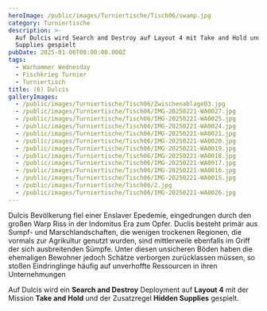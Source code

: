 ```yaml
---
heroImage: /public/images/Turniertische/Tisch06/swamp.jpg
category: Turniertische
description: >-
  Auf Dulcis wird Search and Destroy auf Layout 4 mit Take and Hold und Hidden
  Supplies gespielt
pubDate: 2025-01-06T00:00:00.000Z
tags:
  - Warhammer Wednesday
  - Fischkrieg Turnier
  - Turniertisch
title: (6) Dulcis
galleryImages:
  - /public/images/Turniertische/Tisch06/Zwischenablage03.jpg
  - /public/images/Turniertische/Tisch06/IMG-20250221-WA0027.jpg
  - /public/images/Turniertische/Tisch06/IMG-20250221-WA0025.jpg
  - /public/images/Turniertische/Tisch06/IMG-20250221-WA0024.jpg
  - /public/images/Turniertische/Tisch06/IMG-20250221-WA0021.jpg
  - /public/images/Turniertische/Tisch06/IMG-20250221-WA0020.jpg
  - /public/images/Turniertische/Tisch06/IMG-20250221-WA0019.jpg
  - /public/images/Turniertische/Tisch06/IMG-20250221-WA0018.jpg
  - /public/images/Turniertische/Tisch06/IMG-20250221-WA0017.jpg
  - /public/images/Turniertische/Tisch06/IMG-20250221-WA0016.jpg
  - /public/images/Turniertische/Tisch06/IMG-20250221-WA0015.jpg
  - /public/images/Turniertische/Tisch06/2.jpg
  - /public/images/Turniertische/Tisch06/IMG-20250221-WA0026.jpg
---
```


Dulcis Bevölkerung fiel einer Enslaver Epedemie, eingedrungen durch den großen Warp Riss in der Indomitus Era zum Opfer. Duclis besteht primär aus Sumpf- und Marschlandschaften, die wenigen trockenen Regionen, die vormals zur Agrikultur genutzt wurden, sind mittlerweile ebenfalls im Griff der sich ausbreitenden Sümpfe. Unter diesen unsicheren Böden haben die ehemaligen Bewohner jedoch Schätze verborgen zurücklassen müssen, so stoßen Eindringlinge häufig auf unverhoffte Ressourcen in ihren Unternehmungen

Auf Dulcis wird ein **Search and Destroy** Deployment auf **Layout 4** mit der Mission **Take and Hold** und der Zusatzregel **Hidden Supplies** gespielt.

